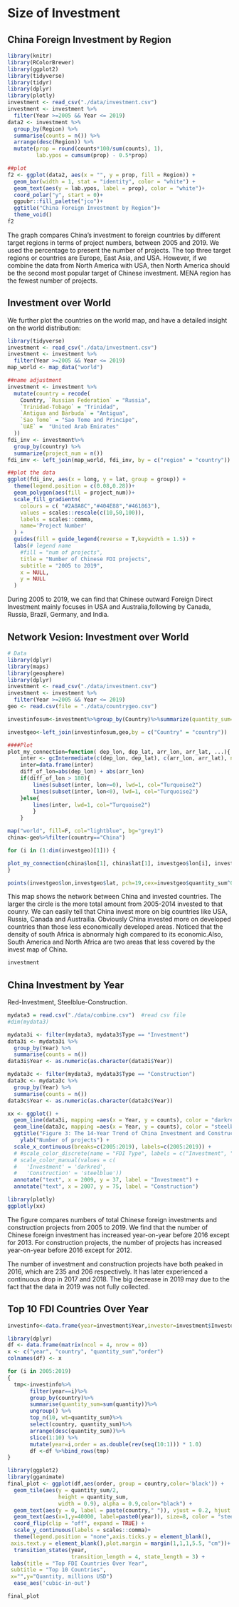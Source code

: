 # Size of Investment

## China Foreign Investment by Region
```r
library(knitr)
library(RColorBrewer)
library(ggplot2)
library(tidyverse)
library(tidyr)
library(dplyr)
library(plotly)
investment <- read_csv("./data/investment.csv")
investment <- investment %>%
  filter(Year >=2005 && Year <= 2019)
data2 <- investment %>%
  group_by(Region) %>%
  summarise(counts = n()) %>%
  arrange(desc(Region)) %>%
  mutate(prop = round(counts*100/sum(counts), 1),
         lab.ypos = cumsum(prop) - 0.5*prop)

##plot
f2 <- ggplot(data2, aes(x = "", y = prop, fill = Region)) +
  geom_bar(width = 1, stat = "identity", color = "white") +
  geom_text(aes(y = lab.ypos, label = prop), color = "white")+
  coord_polar("y", start = 0)+
  ggpubr::fill_palette("jco")+
  ggtitle("China Foreign Investment by Region")+
  theme_void()
f2
```

The graph compares China's investment to foreign countries by different target regions in terms of project numbers, between 2005 and 2019. We used the percentage to present the number of projects. The top three target regions or countries are Europe, East Asia, and USA. However, if we combine the data from North America with USA, then North America should be the second most popular target of Chinese investment. MENA region has the fewest number of projects.


## Investment over World

We further plot the countries on the world map, and have a detailed insight on the world distribution:

```r
library(tidyverse)
investment <- read_csv("./data/investment.csv")
investment <- investment %>%
  filter(Year >=2005 && Year <= 2019)
map_world <- map_data("world")

##name adjustment
investment <- investment %>%
  mutate(country = recode(
    Country, `Russian Federation` = "Russia", 
    `Trinidad-Tobago` = "Trinidad", 
    `Antigua and Barbuda` = "Antigua",
    `Sao Tome` = "Sao Tome and Principe", 
    `UAE` =  "United Arab Emirates"
  ))
fdi_inv <- investment%>%
  group_by(country) %>%
  summarize(project_num = n())
fdi_inv <- left_join(map_world, fdi_inv, by = c("region" = "country"))

##plot the data
ggplot(fdi_inv, aes(x = long, y = lat, group = group)) +
  theme(legend.position = c(0.08,0.28))+
  geom_polygon(aes(fill = project_num))+
  scale_fill_gradientn(
    colours = c( "#2A8A8C","#404E88","#461863"), 
    values = scales::rescale(c(10,50,100)), 
    labels = scales::comma,
    name='Project Number'
  ) +
  guides(fill = guide_legend(reverse = T,keywidth = 1.5)) +
  labs(# legend name
    #fill = "num of projects", 
    title = "Number of Chinese FDI projects", 
    subtitle = "2005 to 2019", 
    x = NULL,
    y = NULL
  )
```

During 2005 to 2019, we can find that Chinese outward Foreign Direct Investment mainly focuses in USA and Australia,following by Canada, Russia, Brazil, Germany, and India. 

## Network Vesion: Investment over World 


```r
# Data
library(dplyr)
library(maps)
library(geosphere)
library(dplyr)
investment <- read_csv("./data/investment.csv")
investment <- investment %>%
  filter(Year >=2005 && Year <= 2019)
geo <- read.csv(file = "./data/countrygeo.csv")

investinfosum<-investment%>%group_by(Country)%>%summarize(quantity_sum=sum(Quantity_in_Millions))

investgeo<-left_join(investinfosum,geo,by = c("Country" = "country"))

####Plot
plot_my_connection=function( dep_lon, dep_lat, arr_lon, arr_lat, ...){
    inter <- gcIntermediate(c(dep_lon, dep_lat), c(arr_lon, arr_lat), n=50, addStartEnd=TRUE, breakAtDateLine=F)             
    inter=data.frame(inter)
    diff_of_lon=abs(dep_lon) + abs(arr_lon)
    if(diff_of_lon > 180){
        lines(subset(inter, lon>=0), lwd=1, col="Turquoise2")
        lines(subset(inter, lon<0), lwd=1, col="Turquoise2")
    }else{
        lines(inter, lwd=1, col="Turquoise2")
        }
    }

map("world", fill=F, col="lightblue", bg="grey1")
china<-geo%>%filter(country=="China")

for (i in (1:dim(investgeo)[1])) { 

plot_my_connection(china$lon[1], china$lat[1], investgeo$lon[i], investgeo$lat[i])
}

points(investgeo$lon,investgeo$lat, pch=19,cex=investgeo$quantity_sum^0.5*0.007,col="salmon")
```

This map shows the network between China and invested countries. The larger the circle is the more total amount from 2005-2014  invested to that counry. We can easily tell that China invest more on big countries like USA, Russia, Canada and Austrailia. Obviously China invested more on developed countries than those less economically developed areas. Noticed that the density of south Africa is abnormaly high compared to its economic.Also, South America and North Africa are two areas that less covered by the invest map of China.
```r
investment

```


## China Investment by Year <br/>
Red-Investment, Steelblue-Construction.
```r
mydata3 = read.csv("./data/combine.csv")  #read csv file 
#dim(mydata3)

mydata3i <- filter(mydata3, mydata3$Type == "Investment")
data3i <- mydata3i %>%
  group_by(Year) %>%
  summarise(counts = n()) 
data3i$Year <- as.numeric(as.character(data3i$Year))

mydata3c <- filter(mydata3, mydata3$Type == "Construction")
data3c <- mydata3c %>%
  group_by(Year) %>%
  summarise(counts = n()) 
data3c$Year <- as.numeric(as.character(data3c$Year))

```
```r
xx <- ggplot() +
  geom_line(data3i, mapping =aes(x = Year, y = counts), color = "darkred") +
  geom_line(data3c, mapping =aes(x = Year, y = counts), color = "steelblue", linetype="twodash") +
  ggtitle("Figure 3: The 14-Year Trend of China Investment and Construction") +
    ylab("Number of projects") +
  scale_x_continuous(breaks=c(2005:2019), labels=c(2005:2019)) +
  # #scale_color_discrete(name = "FDI Type", labels = c("Investment", "Construction"))+ 
  # scale_color_manual(values = c(
  #   'Investment' = 'darkred',
  #   'Construction' = 'steelblue'))
  annotate("text", x = 2009, y = 37, label = "Investment") +
  annotate("text", x = 2007, y = 75, label = "Construction")
```
```r
library(plotly)
ggplotly(xx)
```

The figure compares numbers of total Chinese foreign investments and construction projects  from 2005 to 2019. We find that the number of Chinese foreign investment has increased year-on-year before 2016 except for 2013. For construction projects, the number of projects has increased year-on-year before 2016 except for 2012. 

The number of investment and construction projects have both peaked in 2016, which are 235 and 206 respectively. It has later experienced a continuous drop in 2017 and 2018. The big decrease in 2019 may due to the fact that the data in 2019 was not fully collected. 


## Top 10 FDI Countries Over Year
```r
investinfo<-data.frame(year=investment$Year,investor=investment$Investor,quantity=investment$Quantity_in_Millions,sector=investment$Sector,country=investment$Country,greenfield=investment$Greenfield)
```
```r
library(dplyr)
df <- data.frame(matrix(ncol = 4, nrow = 0))
x <- c("year", "country", "quantity_sum","order")
colnames(df) <- x
```
```r
for (i in 2005:2019)
{
  tmp<-investinfo%>%
       filter(year==i)%>%
       group_by(country)%>%
       summarise(quantity_sum=sum(quantity))%>%
       ungroup() %>% 
       top_n(10, wt=quantity_sum)%>%
       select(country, quantity_sum)%>%
       arrange(desc(quantity_sum))%>%
       slice(1:10) %>%
       mutate(year=i,order = as.double(rev(seq(10:1))) * 1.0)
       df <-df %>%bind_rows(tmp)
}

```

```r
library(ggplot2)
library(gganimate)
final_plot <- ggplot(df,aes(order, group = country,color='black')) +
  geom_tile(aes(y = quantity_sum/2, 
                height = quantity_sum,
                width = 0.9), alpha = 0.9,color="black") +
  geom_text(aes(y = 0, label = paste(country," ")), vjust = 0.2, hjust = 1,color="grey45") +
  geom_text(aes(x=1,y=40000, label=paste0(year)), size=8, color = "steelblue4") +
  coord_flip(clip = "off", expand = TRUE) +
  scale_y_continuous(labels = scales::comma)+
  theme(legend.position = "none",axis.ticks.y = element_blank(), 
 axis.text.y = element_blank(),plot.margin = margin(1,1,1,5.5, "cm"))+
  transition_states(year, 
                    transition_length = 4, state_length = 3) +
 labs(title = "Top FDI Countries Over Year", 
 subtitle = "Top 10 Countries",
 x="",y="Quantity, millions USD")
  ease_aes('cubic-in-out')

```


```r
final_plot
```
